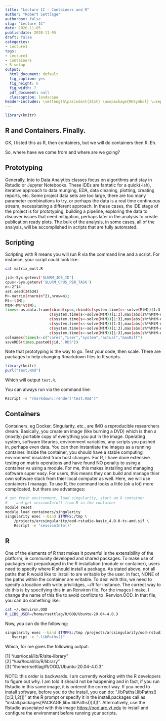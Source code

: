 ```yaml
---
title: "Lecture 1C - Containers and R"
author: "Robert Settlage"
authorbox: false
slug: "Lecture 1C"
date: 2020-11-05
publishdate: 2020-11-05
draft: false
categories:
- Lecture1
tags:
- Lecture1
- Containers
- R setup
output:
  html_document: default
  fig_caption: yes
  fig_height: 6
  fig_width: 7
  pdf_document: null
  classoption: landscape
header-includes: \setlength\parindent{24pt} \usepackage{MnSymbol} \usepackage{mathrsfs}
---
```


```r
library(knitr)
```

## R and Containers.  Finally.

OK, I listed this as R, then containers, but we will do containers then R.  Eh.

So, where have we come from and where are we going? 

## Prototyping

Generally, Into to Data Analytics classes focus on algorithms and stay in Rstudio or Jupyter Notebooks.  These IDEs are fantatic for a quick(-ish), iterative approach to data munging, EDA, data cleaning, plotting, creating reports, etc.  Some project data sets are too large, there are too many parameter combinations to try, or perhaps the data is a real time continuous stream, necessitating a different approach.  In these cases, the IDE stage of the project is for prototyping, building a pipeline, exploring the data to discover issues that need mitigation, perhaps later in the analysis to create publication ready plots.  The bulk of the analysis, in some cases, all of the analysis, will be accomplished in scripts that are fully automated.

## Scripting

Scripting with R means you will run R via the command line and a script.  For instance, your script could look like:

```bash
cat matrix_mult.R

jid<-Sys.getenv('SLURM_JOB_ID')
cpus<-Sys.getenv('SLURM_CPUS_PER_TASK')
n<-2^14
set.seed(34534)
M<-matrix(rnorm(n^2),nrow=n);
Mt<-t(M);
MtM<-M%*%t(M);
times<-as.data.frame(cbind(cpus,rbind(c(system.time(s<-solve(MtM))[1:3],max(abs(s%*%MtM-diag(n)))),
				    c(system.time(s<-solve(MtM))[1:3],max(abs(s%*%MtM-diag(n)))),
				    c(system.time(s<-solve(MtM))[1:3],max(abs(s%*%MtM-diag(n)))),
				    c(system.time(s<-solve(MtM))[1:3],max(abs(s%*%MtM-diag(n)))),
				    c(system.time(s<-solve(MtM))[1:3],max(abs(s%*%MtM-diag(n)))),
				    c(system.time(s<-solve(MtM))[1:3],max(abs(s%*%MtM-diag(n)))))))
colnames(times)<-c("cores","user","system","actual","maxDiff")
saveRDS(times,paste0(jid,".RDS"))
```

Note that prototyping is the way to go.  Test your code, then scale.  There are packages to help changing Rmarkdown files to R scripts.  

```r
library(knitr)
purl("test.Rmd")
```
Which will output `test.R`.

You can always run via the command line:

```bash
Rscript -e "rmarkdown::render('test.Rmd')"
```


## Containers

Containers, eg Docker, Singularity, etc., are IMO a reproducible researchers dream.  Basically, you create an image (like burning a DVD) which is then a (mostly) portable copy of everything you put in the image.  Operating system, software libraries, environment variables, any scripts you pushed in, perhaps even data.  You can then instantiate the images as a running container.  Inside the container, you should have a stable computing environment insulated from host changes.  For R, I have done extensive testing on matrix operations and have found NO penalty to using a container vs using a module.  For me, this makes installing and managing software super easy.  For users, this means they can build and manage thier own software stack from thier local computer as well.  Here, we will use containers I manage.  To use R, the command looks a little (ok a lot) more complicated, but there are advantages:

```bash
# get fresh environment, load singularity, start an R container 
#    and get sessionInfo() from R in the container
module reset
module load containers/singularity
singularity exec --bind $TMPFS:/tmp \
    /projects/arcsingularity/ood-rstudio-basic_4.0.0-tc-amd.sif \
    Rscript -e "sessionInfo()"

```

## R

One of the elements of R that makes it powerful is the extensibility of the platform, ie community developed and shared packages.  To make use of packages not prepackaged in the R installation (module or container), users need to specify where R should install a package.  As stated above, not all paths that R would like to install to are writable by the user.  In fact, NONE of the paths within the container are writable.  To deal with this, we need to specify a location with write privilidges, ~/R for instance.  The correct way to do this is by specifying this in an Renviron file.  For the images I make, I change the name of this file to avoid conflicts to .Renvion.OOD.  In that file, you can do something like:

```bash
cat ~/.Renviron.OOD
R_LIBS_USER=/home/rsettlag/R/OOD/Ubuntu-20.04-4.0.3
```

Now, you can do the following:
```bash
singularity exec --bind $TMPFS:/tmp /projects/arcsingularity/ood-rstudio-basic_4.0.3.sif \
   Rscript -e ".libPaths()"
```
Which, for me gives the following output:

[1] "/usr/local/lib/R/site-library"  
[2] "/usr/local/lib/R/library"  
[3] "/home/rsettlag/R/OOD/Ubuntu-20.04-4.0.3"  

NOTE: this order is backwards.  I am currently working with the R developers to figure out why.  I am told it should not be happening and in fact, if you run Rstudio in this same image, it is ordered the correct way.  If you need to install software, before you do the install, you can do: ".libPaths(.libPaths()[c(3,1,2)])" at the R prompt or specify it in the install.packages call as "install.packages(PACKAGE,lib=.libPaths()[3])".  Alternatively, use the Rstudio associated with this image <https://ood.arc.vt.edu> to install and configure the environment before running your scripts.  


